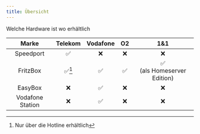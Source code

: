 ```yaml
---
title: Übersicht
---
```


Welche Hardware ist wo erhältlich

|      Marke       |        Telekom         |      Vodafone      |         O2         |                       1&1                        |
| :--------------: | :--------------------: | :----------------: | :----------------: | :----------------------------------------------: |
|    Speedport     |   :white_check_mark:   |        :x:         |        :x:         |                       :x:                        |
|     FritzBox     | :white_check_mark:[^1] | :white_check_mark: | :white_check_mark: | :white_check_mark: <br/>(als Homeserver Edition) |
|     EasyBox      |          :x:           | :white_check_mark: |        :x:         |                       :x:                        |
| Vodafone Station |          :x:           | :white_check_mark: |        :x:         |                       :x:                        |

[^1]: Nur über die Hotline erhältlich

